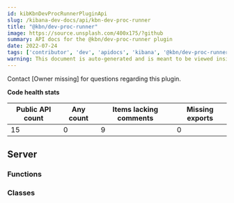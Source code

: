 ```yaml
---
id: kibKbnDevProcRunnerPluginApi
slug: /kibana-dev-docs/api/kbn-dev-proc-runner
title: "@kbn/dev-proc-runner"
image: https://source.unsplash.com/400x175/?github
summary: API docs for the @kbn/dev-proc-runner plugin
date: 2022-07-24
tags: ['contributor', 'dev', 'apidocs', 'kibana', '@kbn/dev-proc-runner']
warning: This document is auto-generated and is meant to be viewed inside our experimental, new docs system. Reach out in #docs-engineering for more info.
---
```




Contact [Owner missing] for questions regarding this plugin.

**Code health stats**

| Public API count  | Any count | Items lacking comments | Missing exports |
|-------------------|-----------|------------------------|-----------------|
| 15 | 0 | 9 | 0 |

## Server

### Functions
<DocDefinitionList data={kbnDevProcRunnerObj.server.functions}/>

### Classes
<DocDefinitionList data={kbnDevProcRunnerObj.server.classes}/>

